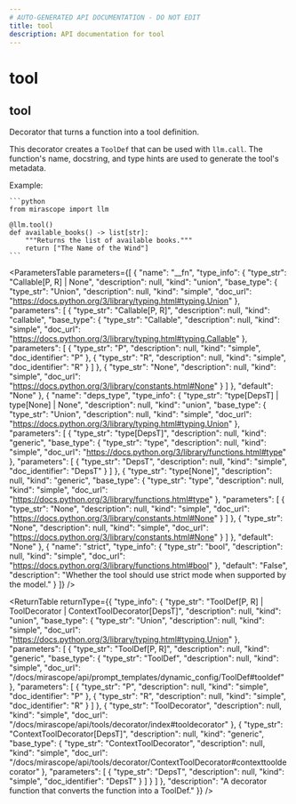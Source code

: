```yaml
---
# AUTO-GENERATED API DOCUMENTATION - DO NOT EDIT
title: tool
description: API documentation for tool
---
```


# tool

## <ApiType type="Function" path="tools/decorator/tool" symbolName="tool" /> tool

Decorator that turns a function into a tool definition.

This decorator creates a `ToolDef` that can be used with `llm.call`.
The function's name, docstring, and type hints are used to generate the
tool's metadata.

Example:

    ```python
    from mirascope import llm

    @llm.tool()
    def available_books() -> list[str]:
        """Returns the list of available books."""
        return ["The Name of the Wind"]
    ```

<ParametersTable
  parameters={[
  {
    "name": "__fn",
    "type_info": {
      "type_str": "Callable[P, R] | None",
      "description": null,
      "kind": "union",
      "base_type": {
        "type_str": "Union",
        "description": null,
        "kind": "simple",
        "doc_url": "https://docs.python.org/3/library/typing.html#typing.Union"
      },
      "parameters": [
        {
          "type_str": "Callable[P, R]",
          "description": null,
          "kind": "callable",
          "base_type": {
            "type_str": "Callable",
            "description": null,
            "kind": "simple",
            "doc_url": "https://docs.python.org/3/library/typing.html#typing.Callable"
          },
          "parameters": [
            {
              "type_str": "P",
              "description": null,
              "kind": "simple",
              "doc_identifier": "P"
            },
            {
              "type_str": "R",
              "description": null,
              "kind": "simple",
              "doc_identifier": "R"
            }
          ]
        },
        {
          "type_str": "None",
          "description": null,
          "kind": "simple",
          "doc_url": "https://docs.python.org/3/library/constants.html#None"
        }
      ]
    },
    "default": "None"
  },
  {
    "name": "deps_type",
    "type_info": {
      "type_str": "type[DepsT] | type[None] | None",
      "description": null,
      "kind": "union",
      "base_type": {
        "type_str": "Union",
        "description": null,
        "kind": "simple",
        "doc_url": "https://docs.python.org/3/library/typing.html#typing.Union"
      },
      "parameters": [
        {
          "type_str": "type[DepsT]",
          "description": null,
          "kind": "generic",
          "base_type": {
            "type_str": "type",
            "description": null,
            "kind": "simple",
            "doc_url": "https://docs.python.org/3/library/functions.html#type"
          },
          "parameters": [
            {
              "type_str": "DepsT",
              "description": null,
              "kind": "simple",
              "doc_identifier": "DepsT"
            }
          ]
        },
        {
          "type_str": "type[None]",
          "description": null,
          "kind": "generic",
          "base_type": {
            "type_str": "type",
            "description": null,
            "kind": "simple",
            "doc_url": "https://docs.python.org/3/library/functions.html#type"
          },
          "parameters": [
            {
              "type_str": "None",
              "description": null,
              "kind": "simple",
              "doc_url": "https://docs.python.org/3/library/constants.html#None"
            }
          ]
        },
        {
          "type_str": "None",
          "description": null,
          "kind": "simple",
          "doc_url": "https://docs.python.org/3/library/constants.html#None"
        }
      ]
    },
    "default": "None"
  },
  {
    "name": "strict",
    "type_info": {
      "type_str": "bool",
      "description": null,
      "kind": "simple",
      "doc_url": "https://docs.python.org/3/library/functions.html#bool"
    },
    "default": "False",
    "description": "Whether the tool should use strict mode when supported by the model."
  }
]}
/>

<ReturnTable
  returnType={{
  "type_info": {
    "type_str": "ToolDef[P, R] | ToolDecorator | ContextToolDecorator[DepsT]",
    "description": null,
    "kind": "union",
    "base_type": {
      "type_str": "Union",
      "description": null,
      "kind": "simple",
      "doc_url": "https://docs.python.org/3/library/typing.html#typing.Union"
    },
    "parameters": [
      {
        "type_str": "ToolDef[P, R]",
        "description": null,
        "kind": "generic",
        "base_type": {
          "type_str": "ToolDef",
          "description": null,
          "kind": "simple",
          "doc_url": "/docs/mirascope/api/prompt_templates/dynamic_config/ToolDef#tooldef"
        },
        "parameters": [
          {
            "type_str": "P",
            "description": null,
            "kind": "simple",
            "doc_identifier": "P"
          },
          {
            "type_str": "R",
            "description": null,
            "kind": "simple",
            "doc_identifier": "R"
          }
        ]
      },
      {
        "type_str": "ToolDecorator",
        "description": null,
        "kind": "simple",
        "doc_url": "/docs/mirascope/api/tools/decorator/index#tooldecorator"
      },
      {
        "type_str": "ContextToolDecorator[DepsT]",
        "description": null,
        "kind": "generic",
        "base_type": {
          "type_str": "ContextToolDecorator",
          "description": null,
          "kind": "simple",
          "doc_url": "/docs/mirascope/api/tools/decorator/ContextToolDecorator#contexttooldecorator"
        },
        "parameters": [
          {
            "type_str": "DepsT",
            "description": null,
            "kind": "simple",
            "doc_identifier": "DepsT"
          }
        ]
      }
    ]
  },
  "description": "A decorator function that converts the function into a ToolDef."
}}
/>

